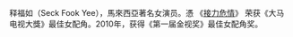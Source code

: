 {{藝人
| 姓名 = 释福如
| 類型 = 女演员
| 圖片 =<!-- 檔案不存在 释福如 -->
| 圖片簡介 = 女演员
| 英文名 = Seck Fook Yee
| 國籍 = {{MYS}}
| 籍貫 = 廣東
| 出生日期 = 1963年9月26日 （57岁）
| 出生地點 = {{MYS}}
| 職業 = [[演員|演員]]
| 語言 = [[華語|華語]]、[[馬來語|馬來語]]、[[英語|英語]]
| 唱片公司 = 
| 經紀公司 = 
}}

释福如（Seck Fook Yee），馬來西亞著名女演员。憑 《[[接力危情|接力危情]]》 荣获《大马电视大獎》最佳女配角。2010年，获得《第一届金视奖》最佳女配角奖。